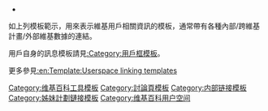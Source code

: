 *{{user5|Example}}
如上列模板範示，用來表示維基用戶相關資訊的模板，通常帶有各種內部/跨維基計畫/外部維基數據的連結。

用戶自身的訊息模板請見[[:Category:用戶框模板|:Category:用戶框模板]]。

更多參見[[:en:Template:Userspace_linking_templates|:en:Template:Userspace linking templates]]

[[Category:维基百科工具模板|Category:维基百科工具模板]]
[[Category:討論頁模板|Category:討論頁模板]]
[[Category:内部链接模板|Category:内部链接模板]]
[[Category:姊妹計劃鏈接模板|Category:姊妹計劃鏈接模板]]
[[Category:维基百科用户空间|Category:维基百科用户空间]]
